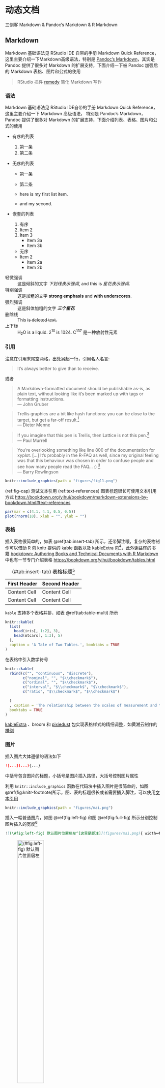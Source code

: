 # 动态文档 {#dynamic-documents}

三剑客 Markdown & Pandoc's Markdown & R Markdown

## Markdown

Markdown 基础语法见 RStudio IDE 自带的手册 Markdown Quick Reference，这里主要介绍一下Markdown高级语法，特别是 [Pandoc's Markdown](https://pandoc.org/MANUAL.html#pandocs-markdown)，其实是 Pandoc 提供了很多对 Markdown 的扩展支持，下面介绍一下被 Pandoc 加强后的 Markdown 表格、图片和公式的使用

> RStudio 插件 [remedy](https://github.com/ThinkR-open/remedy) 简化 Markdown 写作

### 语法 {#syntax}

Markdown 基础语法见 RStudio IDE自带的手册 Markdown Quick Reference， 这里主要介绍一下 Markdown 高级语法， 特别是 Pandoc's Markdown，Pandoc 提供了很多对 Markdown 的扩展支持，下面介绍列表、表格、图片和公式的使用

- 有序的列表

  1. 第一条
  1. 第二条

- 无序的列表

  - 第一条
  - 第二条

  * here is my first
    list item.
  * and my second.

- 嵌套的列表

  1. 有序
  2. Item 2
  3. Item 3
      + Item 3a
      + Item 3b

  * 无序
  * Item 2
      + Item 2a
      + Item 2b

轻微强调 
:   这是倾斜的文字 _下划线表示强调_, and this is *星花表示强调*.

特别强调 
:   这是加粗的文字 **strong emphasis** and __with underscores__.

强烈强调
:   这是斜体加粗的文字 ***三个星花***

删除线 
:   This ~~is deleted text.~~

上下标 
:   H~2~O is a liquid.  2^10^ is 1024. C^137^ 是一种放射性元素


### 引用 {#quote}

注意在引用末尾空两格，出处另起一行，引用名人名言:

> It's always better to give 
> than to receive.  

或者

> A Markdown-formatted document should be publishable as-is, as plain text, without looking like it’s been marked up with tags or formatting instructions.  
> --- John Gruber

> Trellis graphics are a bit like hash functions: 
> you can be close to the target, but get a far-off result.[^lattice-panel]   
> --- Dieter Menne

[^lattice-panel]: (about problems with creating a suitable lattice panel function) R-help (August 2008)

> If you imagine that this pen is Trellis, then Lattice is not this pen.[^lattice-pen]  
> --- Paul Murrell

[^lattice-pen]: (on the difference of Lattice (which eventually was called grid) and Trellis) DSC 2001, Wien (March 2001)

> You're overlooking something like line 800 of the documentation for xyplot. [...] 
> It's probably in the R-FAQ as well, 
> since my original feeling was that this behaviour was chosen 
> in order to confuse people and see how many people read the FAQ... :) [^xyplot]  
> --- Barry Rowlingson 

[^xyplot]: (about the fact that lattice objects have to be print()ed) R-help (May 2005)

```r
knitr::include_graphics(path = "figures/fig11.png")
```

(ref:fig-cap) 测试文本引用
(ref:text-references) 图表标题很长可使用文本引用方式 <https://bookdown.org/yihui/bookdown/markdown-extensions-by-bookdown.html#text-references>

```r
par(mar = c(4.1, 4.1, 0.5, 0.5))
plot(rnorm(10), xlab = "", ylab = "")
```

### 表格 {#table}

插入表格很简单的，如表 \@ref(tab:insert-tab) 所示，还带脚注哦，复杂的表格制作可以借助 R 包 knitr 提供的 kable 函数以及 kableExtra 包^[<https://xiangyunhuang.github.io/bookdown-kableExtra/>]，此外谢益辉的书籍 [bookdown: Authoring Books and Technical Documents with R Markdown](https://bookdown.org/yihui/bookdown/) 中也有一节专门介绍表格 <https://bookdown.org/yihui/bookdown/tables.html>

Table: (\#tab:insert-tab) 表格标题^[附有脚注]

| First Header | Second Header |
| :----------- | :------------ |
| Content Cell | Content Cell  |
| Content Cell | Content Cell  |

`kable` 支持多个表格并排，如表 \@ref(tab:table-multi) 所示

```r
knitr::kable(
  list(
    head(iris[, 1:2], 3),
    head(mtcars[, 1:3], 5)
  ),
  caption = 'A Tale of Two Tables.', booktabs = TRUE
)
```

在表格中引入数学符号

```r
knitr::kable(
  rbind(c("", "continuous", "discrete"),
        c("nominal", "", "$\\checkmark$"),
        c("ordinal", "", "$\\checkmark$"),
        c("interval", "$\\checkmark$", "$\\checkmark$"),
        c("ratio", "$\\checkmark$", "$\\checkmark$")
    
  )
  , caption = 'The relationship between the scales of measurement and the discrete/continuity distinction. Cells with a tick mark correspond to things that are possible.', align="lcc",
  booktabs = TRUE
)
```

[kableExtra](https://github.com/haozhu233/kableExtra) 、broom 和 [pixiedust](https://github.com/nutterb/pixiedust) 包实现表格样式的精细调整，如黄湘云制作的 [样例](https://xiangyunhuang.github.io/bookdown-kableExtra/) 


### 图片 {#image}

插入图片大体遵循的语法如下

```markdown
![...](...){...}
```

中括号包含图片的标题，小括号是图片插入路径，大括号控制图片属性 

利用 `knitr::include_graphics` 函数在代码块中插入图片是很简单的，如图\@ref(fig:knitr-footnote)所示，图、表的标题很长或者需要插入脚注，可以使用[文本引用][text-references]

```r
knitr::include_graphics(path = "figures/mai.png")
```

插入一幅普通图片，如图 \@ref(fig:left-fig) 和图 \@ref(fig:full-fig) 所示分别控制图片插入的宽度[^css-position]

```markdown
![(\#fig:left-fig) 默认图片位置居左^[这里是脚注]](figures/mai.png){ width=45% }
```

![(\#fig:left-fig) 默认图片位置居左^[这里是脚注]](figures/mai.png){ width=45% }

```markdown
![(\#fig:full-fig) 一幅全宽的图片](figures/mai.png){.full}
```

![(\#fig:full-fig) 一幅全宽的图片](figures/mai.png){.full}


-   One

-   Two

     ![还可以在列表环境中插入图片](figures/mai.png){ width=25% }

-   Three


根据代码动态生成图片，并插入文档中；外部图片插入文档中

```r
plot(AirPassengers)
```

```r
plot(pressure)
plot(AirPassengers)
```

```r
plot(pressure)
plot(AirPassengers)
```

```r
plot(pressure)
plot(AirPassengers)
plot(pressure)
plot(AirPassengers)
```


(ref:footnote) 表格标题里插入脚注，但是 ebooks 不支持这样插入脚注[^longnote]

[^longnote]: Here's one with multiple blocks.

[text-references]: https://bookdown.org/yihui/bookdown/markdown-extensions-by-bookdown.html#text-references

[^css-position]: 参考谢益辉的博客： CSS 的位置属性以及如何居中对齐超宽元素 https://yihui.name/cn/2018/05/css-position/

### 公式 {#formula}

行内公式一对美元符号 $\alpha$ 或者 \(\alpha+\beta\)，行间公式 $$\alpha$$ 或者 \[\alpha + \beta\] 对公式编号，如公式 \@ref(eq:likelihood)

\begin{equation}
L(\beta,\boldsymbol{\theta}) = f(y;\beta,\boldsymbol{\theta}) = \int_{\mathbb{R}^{n}}N(t;D\beta,\Sigma(\boldsymbol{\theta}))f(y|t)dt (\#eq:likelihood)
\end{equation}

多行公式分别编号，如公式\@ref(eq:BL-SGLMM) 和公式\@ref(eq:Poss-SGLMM) 

\begin{align}
\log\{\frac{p_i}{1-p_i}\} & = T_{i} = d(x_i)'\beta + S(x_i) + Z_i (\#eq:BL-SGLMM)\\
\log(\lambda_i)           & = T_{i} = d(x_i)'\beta + S(x_i) + Z_i (\#eq:Poss-SGLMM)
\end{align}

多行公式中对某一（些）行编号，如公式 \@ref(eq:align) 和 公式 \@ref(eq:Poss-SGLMM2)

\begin{align} 
g(X_{n}) &= g(\theta)+g'({\tilde{\theta}})(X_{n}-\theta) \\
\sqrt{n}[g(X_{n})-g(\theta)] &= g'\left({\tilde{\theta}}\right) 
  \sqrt{n}[X_{n}-\theta ] (\#eq:align) \\
\log(\lambda_i)  & = T_{i} = d(x_i)'\beta + S(x_i) + Z_i (\#eq:Poss-SGLMM2)  
\end{align} 

多行公式共用一个编号，如公式 \@ref(eq:likelihood2)

\begin{equation}
\begin{aligned}
L(\beta,\boldsymbol{\theta})
& = \int_{\mathbb{R}^{n}} \frac{N(t;D\beta,\Sigma(\boldsymbol{\theta}))f(y|t)}{N(t;D\beta_{0},\Sigma(\boldsymbol{\theta}_{0}))f(y|t)}f(y,t)dt\\
& \varpropto \int_{\mathbb{R}^{n}} \frac{N(t;D\beta,\Sigma(\boldsymbol{\theta}))}{N(t;D\beta_{0},\Sigma(\boldsymbol{\theta}_{0}))}f(t|y)dt \\
&= E_{T|y}\left[\frac{N(t;D\beta,\Sigma(\boldsymbol{\theta}))}{N(t;D\beta_{0},\Sigma(\boldsymbol{\theta}_{0}))}\right] 
\end{aligned}
(\#eq:likelihood2)
\end{equation}

推荐在 `equation` 公式中，使用 `split` 环境，意思是一个公式很长，需要拆成多行，如公式\@ref(eq:var-beta)

\begin{equation} 
\begin{split}
\mathrm{Var}(\hat{\beta}) & =\mathrm{Var}((X'X)^{-1}X'y)\\
 & =(X'X)^{-1}X'\mathrm{Var}(y)((X'X)^{-1}X')'\\
 & =(X'X)^{-1}X'\mathrm{Var}(y)X(X'X)^{-1}\\
 & =(X'X)^{-1}X'\sigma^{2}IX(X'X)^{-1}\\
 & =(X'X)^{-1}\sigma^{2}
\end{split}
(\#eq:var-beta)
\end{equation} 

注意，`\mathbf` 只对字母 $a,b,c,A,B,C$ 加粗，mathjax 不支持公式中使用 `\bm` 对 $\theta,\alpha,\beta,\ldots,\gamma$ 加粗，应该使用 `\boldsymbol`

## R Markdown

R Markdown 站在巨人的肩膀上，这些巨人有 [Markdown](https://daringfireball.net/projects/markdown/)、 [LaTeX](https://www.latex-project.org/)、 [Pandoc](http://pandoc.org)。 

生态系统

1. 报告
   - learnr: Interactive Tutorials with R Markdown <https://rstudio.github.com/learnr/>
   - r2d3: R Interface to D3 Visualizations <https://rstudio.github.io/r2d3/>
   - radix: Radix combines the technical authoring features of Distill with R Markdown, enabling a fully reproducible workflow based on literate programming <https://github.com/radixpub/radix-r>
2. 网络服务
   - RestRserve: RestRserve is a R web API framework for building high-performance microservices and app backends <https://github.com/dselivanov/RestRserve> 基于 [Rserve](https://github.com/s-u/Rserve) 在笔记本上处理请求的吞吐量是每秒10000次，比 plumber 快大约20倍
   - plumber: Turn your R code into a web API. <https://www.rplumber.io>
3. 展示
   - revealjs: R Markdown Format for reveal.js Presentations <https://github.com/rstudio/revealjs>
   - xaringan: Presentation Ninja 幻灯忍者写轮眼 <https://slides.yihui.name/xaringan/>


在指定目录创建 Book 项目，

```r
bookdown:::bookdown_skeleton("~/bookdown-demo")
```

项目根目录的文件列表

```markdown
directory/
├──  index.Rmd
├── 01-intro.Rmd
├── 02-literature.Rmd
├── 03-method.Rmd
├── 04-application.Rmd
├── 05-summary.Rmd
├── 06-references.Rmd
├── _bookdown.yml
├── _output.yml
├──  book.bib
├──  preamble.tex
├──  README.md
└──  style.css
```


## TinyTeX {#tinytex}

[TinyTeX 发行版和LaTeX 包管理器 tlmgr]{.todo}

MacOS 添加 GPG 支持

```
tlmgr --repository http://www.preining.info/tlgpg/ install tlgpg
```

如何编译获取电子版，拉取镜像，安装缺失的依赖

```bash
docker run --name book -d -p 8282:8787 -e ROOT=TRUE \
 -e USER=rstudio -e PASSWORD=cloud rocker/geospatial
```

主机端口 8282 分配给容器内 RStudio Server 服务，进入容器后，为方便下载LaTeX宏包和R包起见，建议选择就近的站点

```bash
tlmgr option repository https://mirrors.tuna.tsinghua.edu.cn/CTAN/systems/texlive/tlnet
echo 'options(repos = c(CRAN = "https://mirrors.tuna.tsinghua.edu.cn/CRAN"))' > ~/.Rprofile.site
```

安装常用的软件包依赖

```bash
sudo apt-get install imagemagick optipng ghostscript graphviz \
   libgit2-dev libssh2-1-dev libglu1-mesa-dev \
   libfreetype6-dev libxpm-dev libx11-dev libxaw7-dev \
   tk-dev tcl-dev graphviz-dev phantomjs \
   libosmesa6 libosmesa6-dev freeglut3 freeglut3-dev 
```

imagemagick 用于图片格式转化，optipng 用于 png 格式的图片压缩优化，ghostscript 字体处理

然后安装常用的 LaTeX 宏包

```r
tinytex::tlmgr_install(pkgs = c(
  "ctex", "ms", "xecjk", "ulem", "environ", 
  "trimspaces", "zhnumber", "fandol", "filehook", 
  "xcolor", "colortbl", "jknapltx", "lm-math", 
  "rsfs", "pdfcrop", "subfig"
))
```

我用了两个 R 包编译这本书，分别是 **knitr**\index{knitr}  和 **bookdown**\index{bookdown}。

